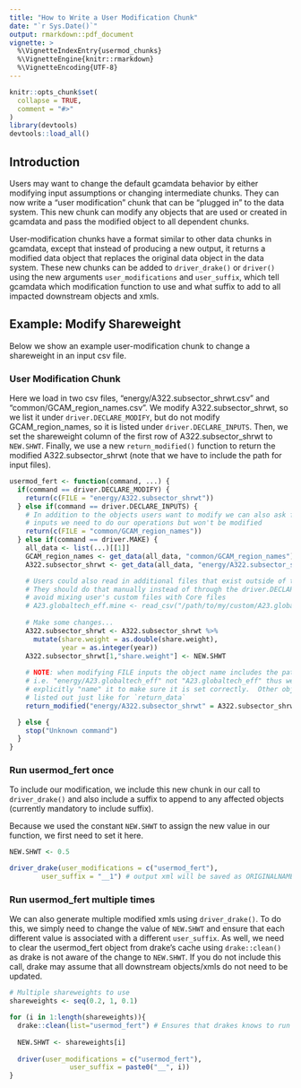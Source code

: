 ```yaml
---
title: "How to Write a User Modification Chunk"
date: "`r Sys.Date()`"
output: rmarkdown::pdf_document
vignette: >
  %\VignetteIndexEntry{usermod_chunks}
  %\VignetteEngine{knitr::rmarkdown}
  %\VignetteEncoding{UTF-8}
---
```


```r
knitr::opts_chunk$set(
  collapse = TRUE,
  comment = "#>"
)
library(devtools)
devtools::load_all()
```

## Introduction
Users may want to change the default gcamdata behavior by either modifying input assumptions or changing intermediate chunks. They can now write a "user modification" chunk that can be "plugged in" to the data system. This new chunk can modify any objects that are used or created in gcamdata and pass the modified object to all dependent chunks.

User-modification chunks have a format similar to other data chunks in gcamdata, except that instead of producing a new output, it returns a modified data object that replaces the original data object in the data system. These new chunks can be added to `driver_drake()` or `driver()` using the new arguments `user_modifications` and `user_suffix`, which tell gcamdata which modification function to use and what suffix to add to all impacted downstream objects and xmls. 

## Example: Modify Shareweight
Below we show an example user-modification chunk to change a shareweight in an input csv file.

### User Modification Chunk
Here we load in two csv files, "energy/A322.subsector_shrwt.csv" and "common/GCAM_region_names.csv". We modify A322.subsector_shrwt, so we list it under `driver.DECLARE_MODIFY`, but do not modify GCAM_region_names, so it is listed under `driver.DECLARE_INPUTS`. Then, we set the shareweight column of the first row of A322.subsector_shrwt to `NEW.SHWT`. Finally, we use a new `return_modified()` function to return the modified A322.subsector_shrwt (note that we have to include the path for input files).

``` r
usermod_fert <- function(command, ...) {
  if(command == driver.DECLARE_MODIFY) {
    return(c(FILE = "energy/A322.subsector_shrwt"))
  } else if(command == driver.DECLARE_INPUTS) {
    # In addition to the objects users want to modify we can also ask for any other
    # inputs we need to do our operations but won't be modified
    return(c(FILE = "common/GCAM_region_names"))
  } else if(command == driver.MAKE) {
    all_data <- list(...)[[1]]
    GCAM_region_names <- get_data(all_data, "common/GCAM_region_names")
    A322.subsector_shrwt <- get_data(all_data, "energy/A322.subsector_shrwt")

    # Users could also read in additional files that exist outside of the data system
    # They should do that manually instead of through the driver.DECLARE_INPUTS so as to
    # avoid mixing user's custom files with Core files
    # A23.globaltech_eff.mine <- read_csv("/path/to/my/custom/A23.globaltech_eff_with_random_changes.csv")
    
    # Make some changes...
    A322.subsector_shrwt <- A322.subsector_shrwt %>%
      mutate(share.weight = as.double(share.weight),
             year = as.integer(year))
    A322.subsector_shrwt[1,"share.weight"] <- NEW.SHWT
    
    # NOTE: when modifying FILE inputs the object name includes the path to the file,
    # i.e. "energy/A23.globaltech_eff" not "A23.globaltech_eff" thus we will have to
    # explicitly "name" it to make sure it is set correctly.  Other objects can be
    # listed out just like for `return_data`
    return_modified("energy/A322.subsector_shrwt" = A322.subsector_shrwt)

  } else {
    stop("Unknown command")
  }
}
```

### Run usermod_fert once
To include our modification, we include this new chunk in our call to `driver_drake()` and also include a suffix to append to any affected objects (currently mandatory to include suffix).

Because we used the constant `NEW.SHWT` to assign the new value in our function, we first need to set it here.
``` r
NEW.SHWT <- 0.5

driver_drake(user_modifications = c("usermod_fert"),
        user_suffix = "__1") # output xml will be saved as ORIGINALNAME_001.xml
```


### Run usermod_fert multiple times
We can also generate multiple modified xmls using `driver_drake()`. To do this, we simply need to change the value of `NEW.SHWT` and ensure that each different value is associated with a different `user_suffix`. As well, we need to clear the usermod_fert object from drake's cache using `drake::clean()` as drake is not aware of the change to `NEW.SHWT`. If you do not include this call, drake may assume that all downstream objects/xmls do not need to be updated.

``` r
# Multiple shareweights to use
shareweights <- seq(0.2, 1, 0.1)

for (i in 1:length(shareweights)){
  drake::clean(list="usermod_fert") # Ensures that drakes knows to run usermod_fert
  
  NEW.SHWT <- shareweights[i]
  
  driver(user_modifications = c("usermod_fert"),
               user_suffix = paste0("__", i))
}
```
